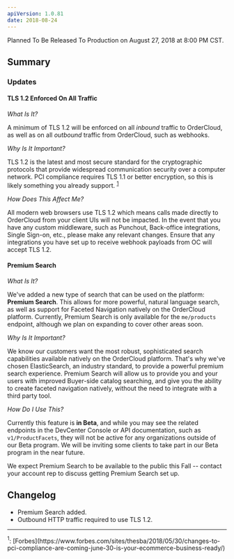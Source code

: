 ```yaml
---
apiVersion: 1.0.81
date: 2018-08-24
---
```


Planned To Be Released To Production on August 27, 2018 at 8:00 PM CST.

## Summary

### Updates

#### TLS 1.2 Enforced On All Traffic

_What Is It?_

A minimum of TLS 1.2 will be enforced on all _inbound_ traffic to OrderCloud, as well as on all _outbound_ traffic from OrderCloud, such as webhooks.

_Why Is It Important?_

TLS 1.2 is the latest and most secure standard for the cryptographic protocols that provide widespread communication security over a computer network. PCI compliance requires TLS 1.1 or better encryption, so this is likely something you already support. <sup>[1](/release-notes/v1.0.81/#footnote1)</sup>

_How Does This Affect Me?_

All modern web browsers use TLS 1.2 which means calls made directly to OrderCloud from your client UIs will not be impacted. In the event that you have any custom middleware, such as Punchout, Back-office integrations, Single Sign-on, etc., please make any relevant changes. Ensure that any integrations you have set up to receive webhook payloads from OC will accept TLS 1.2.

#### Premium Search

_What Is It?_

We've added a new type of search that can be used on the platform: **Premium Search**. This allows for more powerful, natural language search, as well as support for Faceted Navigation natively on the OrderCloud platform. Currently, Premium Search is only available for the `me/products` endpoint, although we plan on expanding to cover other areas soon.

_Why Is It Important?_

We know our customers want the most robust, sophisticated search capabilities available natively on the OrderCloud platform. That's why we've chosen ElasticSearch, an industry standard, to provide a powerful premium search experience.
Premium Search will allow us to provide you and your users with improved Buyer-side catalog searching, and give you the ability to create faceted navigation natively, without the need to integrate with a third party tool.

_How Do I Use This?_

Currently this feature is **in Beta**, and while you may see the related endpoints in the DevCenter Console or API documentation, such as `v1/ProductFacets`, they will not be active for any organizations outside of our Beta program. We will be inviting some clients to take part in our Beta program in the near future.

We expect Premium Search to be available to the public this Fall -- contact your account rep to discuss getting Premium Search set up.

## Changelog

- Premium Search added.
- Outbound HTTP traffic required to use TLS 1.2.

---
<div id="footnote1">
    <a name="footnote1"><sup>1</sup></a>: [Forbes](https://www.forbes.com/sites/thesba/2018/05/30/changes-to-pci-compliance-are-coming-june-30-is-your-ecommerce-business-ready/)
</div>
